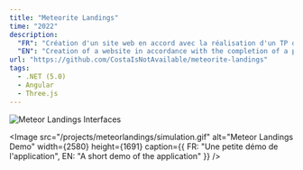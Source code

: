```yaml
---
title: "Meteorite Landings"
time: "2022"
description:
  "FR": "Création d'un site web en accord avec la réalisation d'un TP durant mon année de Master"
  "EN": "Creation of a website in accordance with the completion of a practical work during my Master degree"
url: "https://github.com/CostaIsNotAvailable/meteorite-landings"
tags: 
  - .NET (5.0)
  - Angular
  - Three.js
---
```


<Image
  src="/projects/meteorlandings/interface.png"
  alt="Meteor Landings Interfaces"
  width={2580}
  height={1691}
/>

<Image
  src="/projects/meteorlandings/simulation.gif"
  alt="Meteor Landings Demo"
  width={2580}
  height={1691}
  caption={{
    FR: "Une petite démo de l'application",
    EN: "A short demo of the application"
  }}
/>